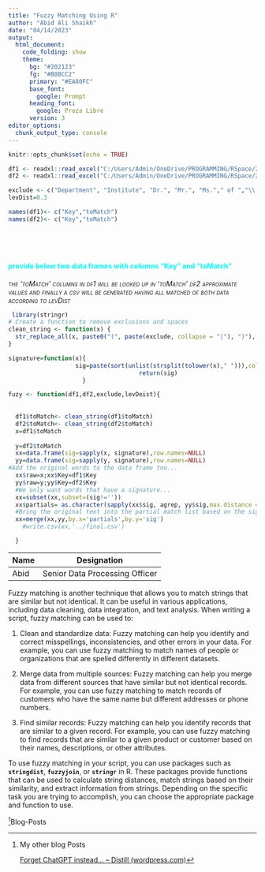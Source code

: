---
title: "Fuzzy Matching Using R"
author: "Abid Ali Shaikh"
date: "04/14/2023"
output: 
  html_document:
    code_folding: show
    theme:
      bg: "#202123"
      fg: "#B8BCC2"
      primary: "#EA80FC"
      base_font:
        google: Prompt
      heading_font:
        google: Proza Libre
      version: 3
editor_options: 
  chunk_output_type: console
---

```{r setup, include=FALSE}
knitr::opts_chunk$set(echo = TRUE)
```

```{r eval=FALSE, include=FALSE}
df1 <- readxl::read_excel("C:/Users/Admin/OneDrive/PROGRAMMING/RSpace/2022-23/data/FacultytoCNIC.xlsx")
df2 <- readxl::read_excel("C:/Users/Admin/OneDrive/PROGRAMMING/RSpace/2022-23/data/FacultytoSubID.xlsx",sheet = 2)

exclude <- c("Department", "Institute", "Dr.", "Mr.", "Ms."," of ","\\.","&","()")
levDist=0.3

names(df1)<- c("Key","toMatch")
names(df2)<- c("Key","toMatch")

  
  
  
```

#### provide below two data frames with columns "Key" and "toMatch" {.Description style="color:cyan;width:100%;"}

[*the 'toMatch' columns in df1 will be looked up in 'toMatch' df2 approximate values and finally a csv will be generated having all matched of both data according to levDist*]{.smallcaps}

```{r fuzzy matching, eval=FALSE, include=FALSE}

 library(stringr)
# Create a function to remove exclusions and spaces
clean_string <- function(x) {
  str_replace_all(x, paste0("(", paste(exclude, collapse = "|"), ")"), "")
}

signature=function(x){
                   sig=paste(sort(unlist(strsplit(tolower(x)," "))),collapse='')
                                     return(sig)
                     }

fuzy <- function(df1,df2,exclude,levDeist){
 
  
  df1$toMatch<- clean_string(df1$toMatch)
  df2$toMatch<- clean_string(df2$toMatch)
  x=df1$toMatch
  
  y=df2$toMatch
  xx=data.frame(sig=sapply(x, signature),row.names=NULL)
  yy=data.frame(sig=sapply(y, signature),row.names=NULL)
#Add the original words to the data frame too...
  xx$raw=x;xx$Key=df1$Key
  yy$raw=y;yy$Key=df2$Key
  #We only want words that have a signature...
  xx=subset(xx,subset=(sig!=''))
  xx$partials= as.character(sapply(xx$sig, agrep, yy$sig,max.distance = levDist,value=T))
  #Bring the original text into the partial match list based on the sig key.
  xx=merge(xx,yy,by.x='partials',by.y='sig')
    #write.csv(xx,'../final.csv')

  }

```

| Name | Designation                    |
|------|--------------------------------|
| Abid | Senior Data Processing Officer |

Fuzzy matching is another technique that allows you to match strings that are similar but not identical. It can be useful in various applications, including data cleaning, data integration, and text analysis. When writing a script, fuzzy matching can be used to:

1.  Clean and standardize data: Fuzzy matching can help you identify and correct misspellings, inconsistencies, and other errors in your data. For example, you can use fuzzy matching to match names of people or organizations that are spelled differently in different datasets.

2.  Merge data from multiple sources: Fuzzy matching can help you merge data from different sources that have similar but not identical records. For example, you can use fuzzy matching to match records of customers who have the same name but different addresses or phone numbers.

3.  Find similar records: Fuzzy matching can help you identify records that are similar to a given record. For example, you can use fuzzy matching to find records that are similar to a given product or customer based on their names, descriptions, or other attributes.

To use fuzzy matching in your script, you can use packages such as **`stringdist`**, **`fuzzyjoin`**, or **`stringr`** in R. These packages provide functions that can be used to calculate string distances, match strings based on their similarity, and extract information from strings. Depending on the specific task you are trying to accomplish, you can choose the appropriate package and function to use.

[^1]Blog-Posts

[^1]: My other blog Posts

    [Forget ChatGPT instead... -- Distill (wordpress.com)](https://distillshiny.wordpress.com/2023/04/21/forget-chatgpt-instead/)
